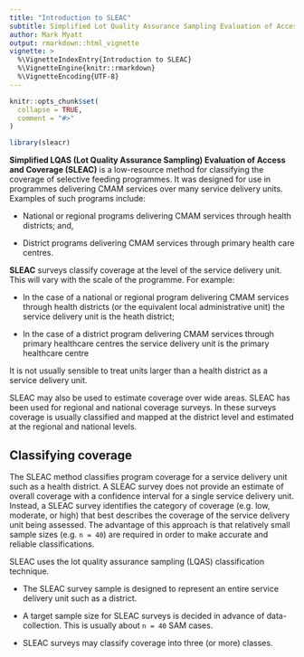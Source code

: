 ```yaml
---
title: "Introduction to SLEAC"
subtitle: Simplified Lot Quality Assurance Sampling Evaluation of Access and Coverage
author: Mark Myatt
output: rmarkdown::html_vignette
vignette: >
  %\VignetteIndexEntry{Introduction to SLEAC}
  %\VignetteEngine{knitr::rmarkdown}
  %\VignetteEncoding{UTF-8}
---
```


```r
knitr::opts_chunk$set(
  collapse = TRUE,
  comment = "#>"
)
```

```r
library(sleacr)
```

**Simplified LQAS (Lot Quality Assurance Sampling) Evaluation of Access and Coverage (SLEAC)** is a low-resource method for classifying the coverage of selective feeding programmes. It was designed for use in programmes delivering CMAM services over many service delivery units. Examples of such programs include:

* National or regional programs delivering CMAM services through health districts; and,

* District programs delivering CMAM services through primary health care centres.

**SLEAC** surveys classify coverage at the level of the service delivery unit. This will vary with the scale of the programme. For example:

* In the case of a national or regional program delivering CMAM services through health districts (or the equivalent local administrative unit) the service delivery unit is the heath district;

* In the case of a district program delivering CMAM services through primary healthcare centres the service delivery unit is the primary healthcare centre

It is not usually sensible to treat units larger than a health district as a service delivery unit.

SLEAC may also be used to estimate coverage over wide areas. SLEAC has been used for regional and national coverage surveys. In these surveys coverage is usually classified and mapped at the district level and estimated at the regional and national levels.

## Classifying coverage

The SLEAC method classifies program coverage for a service delivery unit such as a health district. A SLEAC survey does not provide an estimate of overall coverage with a confidence interval for a single service delivery unit. Instead, a SLEAC survey identifies the category of coverage (e.g. low, moderate, or high) that best describes the coverage of the service delivery unit being assessed. The advantage of this approach is that relatively small sample sizes (e.g. `n = 40`) are required in order to make accurate and reliable classifications.

SLEAC uses the lot quality assurance sampling (LQAS) classification technique.

* The SLEAC survey sample is designed to represent an entire service delivery unit such as a district.
      
* A target sample size for SLEAC surveys is decided in advance of data-collection. This  is usually about `n = 40` SAM cases.

* SLEAC surveys may classify coverage into three (or more) classes.
